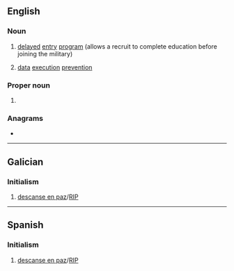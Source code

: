 {{also|dep|dép|dep.|đẹp}}
==English==

===Noun===
{{en-noun}}

# {{lb|en|US|military}} [[delayed]] [[entry]] [[program]] (allows a recruit to complete education before joining the military)
# {{lb|en|computing}} [[data]] [[execution]] [[prevention]]

===Proper noun===
{{en-proper noun}}

# {{initialism of|lang=en|[[department|Department]] of [[environmental|Environmental]] [[protection|protection]]}}

===Anagrams===
* {{anagrams|en|a=dep|DPE|EDP|EPD|PDE|PED|pde|ped}}

----

==Galician==

===Initialism===
{{rfc-header|Initialism}}
{{head|gl|initialism}}

# [[descanse en paz]]/[[RIP]]

----

==Spanish==

===Initialism===
{{rfc-header|Initialism}}
{{head|es|initialism}}

# [[descanse en paz]]/[[RIP]]